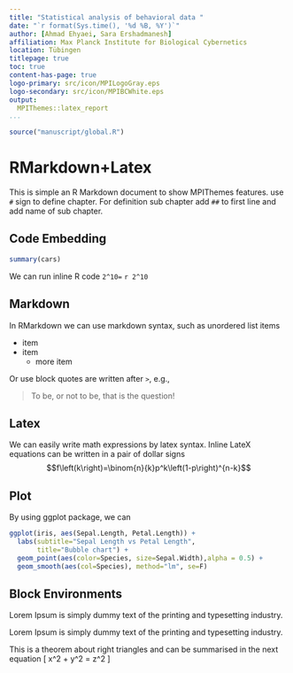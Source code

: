 ```yaml
---
title: "Statistical analysis of behavioral data "
date: "`r format(Sys.time(), '%d %B, %Y')`"
author: [Ahmad Ehyaei, Sara Ershadmanesh]
affiliation: Max Planck Institute for Biological Cybernetics 
location: Tübingen
titlepage: true
toc: true
content-has-page: true
logo-primary: src/icon/MPILogoGray.eps
logo-secondary: src/icon/MPIBCWhite.eps
output:
  MPIThemes::latex_report
...
```


```r
source("manuscript/global.R")
```

# RMarkdown+Latex

This is simple an R Markdown document to show MPIThemes features.
use `#` sign to define chapter.
For definition sub chapter add `##` to first line and add name of sub chapter.

## Code Embedding

```r
summary(cars)
```

We can run inline R code `2^10=` `r 2^10`

## Markdown

In RMarkdown we can use markdown syntax, such as unordered list items

- item
- item
    - more item

Or use block quotes are written after `>`, e.g.,

> To be, or not to be, that is the question!

## Latex

We can easily write math expressions by latex syntax. 
Inline LateX equations can be written in a pair of dollar signs
$$f\left(k\right)=\binom{n}{k}p^k\left(1-p\right)^{n-k}$$

## Plot

By using ggplot package, we can  

```r
ggplot(iris, aes(Sepal.Length, Petal.Length)) + 
  labs(subtitle="Sepal Length vs Petal Length",
       title="Bubble chart") + 
  geom_point(aes(color=Species, size=Sepal.Width),alpha = 0.5) +
  geom_smooth(aes(col=Species), method="lm", se=F)
```


## Block Environments

:::: {.rmdThink data-latex=""}
Lorem Ipsum is simply dummy text of the printing and typesetting industry. 
::::

:::: {.rmdthink data-latex=""}
Lorem Ipsum is simply dummy text of the printing and typesetting industry. 
::::

:::: {.Theorem data-latex="{Pythagorean theorem}"}
This is a theorem about right triangles and can be summarised in the next 
equation 
\[ x^2 + y^2 = z^2 \]
::::


